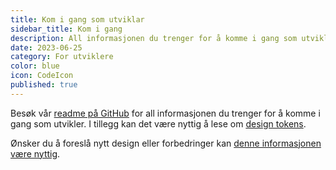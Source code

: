 ```yaml
---
title: Kom i gang som utviklar
sidebar_title: Kom i gang
description: All informasjonen du trenger for å komme i gang som utvikler.
date: 2023-06-25
category: For utviklere
color: blue
icon: CodeIcon
published: true
---
```


Besøk vår [readme på GitHub](https://github.com/digdir/designsystemet#table-of-contents) for all informasjonen du trenger for å komme i gang som utvikler. I tillegg kan det være nyttig å lese om [design tokens](/no/fundamentals/designelements/design-tokens).

Ønsker du å foreslå nytt design eller forbedringer kan [denne informasjonen være nyttig](/no/fundamentals/for-designers/contribute-on-figma#ny-komponent).

